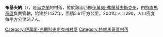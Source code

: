 {{coord|48|58|9|N|24|58|6|E|scale:30000|display=title}}

'''布基夫納'''（{{lang-uk|Буківна}}），是[[烏克蘭|烏克蘭]]的村落，位於該國西部[[伊萬諾-弗蘭科夫斯克州|伊萬諾-弗蘭科夫斯克州]]，由[[特盧馬奇區|特盧馬奇區]]負責管轄，始建於1437年，面積5.61平方公里，2001年人口290，人口密度每平方公里51.7人。

{{DEFAULTSORT:Буківна}}
[[Category:伊萬諾-弗蘭科夫斯克州村落|Category:伊萬諾-弗蘭科夫斯克州村落]]
[[Category:特盧馬奇區村落|Category:特盧馬奇區村落]]


{{IvanoFrankivsk-geo-stub}}